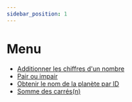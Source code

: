 ```yaml
---
sidebar_position: 1
---
```


# Menu

- [Additionner les chiffres d'un nombre](7-kyu-Additionner_les_chiffres_d_un_nombre)
- [Pair ou impair](8-kyu-Pair_ou_impair)
- [Obtenir le nom de la planète par ID](8-kyu-Obtenir_le_nom_de_la_planete_par_ID)
- [Somme des carrés(n)](8-kyu-Somme_des_carres)